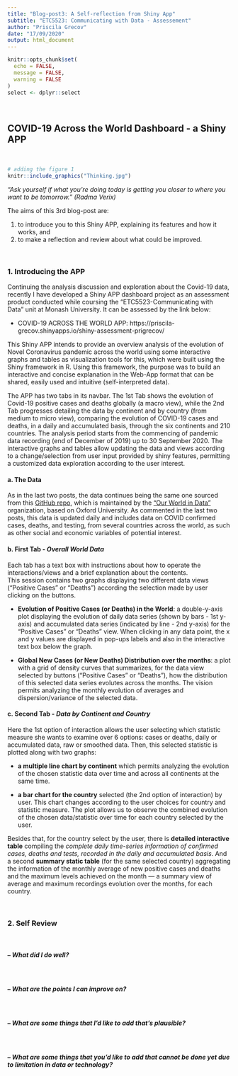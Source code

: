 ```yaml
---
title: "Blog-post3: A Self-reflection from Shiny App"
subtitle: "ETC5523: Communicating with Data - Assessement"
author: "Priscila Grecov"
date: "17/09/2020"
output: html_document
---
```


```r
knitr::opts_chunk$set(
  echo = FALSE,
  message = FALSE,
  warning = FALSE
)
select <- dplyr::select
```
<br>

## COVID-19 Across the World Dashboard - a Shiny APP

<br>

```r
# adding the figure 1
knitr::include_graphics("Thinking.jpg")
```


*"Ask yourself if what you're doing today is getting you closer to where you want to be tomorrow." (Radma Verix)* 

The aims of this 3rd blog-post are:  

  1. to introduce you to this Shiny APP, explaining its features and how it works, and 
  2. to make a reflection and review about what could be improved.

<br> 

### 1. Introducing the APP

Continuing the analysis discussion and exploration about the Covid-19 data, recently I have developed a Shiny APP dashboard project as an assessment product conducted while coursing the "ETC5523-Communicating with Data" unit at Monash University. It can be assessed by the link below: 

* COVID-19 ACROSS THE WORLD APP: https://priscila-grecov.shinyapps.io/shiny-assessment-prigrecov/

This Shiny APP intends to provide an overview analysis of the evolution of Novel Coronavirus pandemic across the world using some interactive graphs and tables as visualization tools for this, which were built using the Shiny framework in R. Using this framework, the purpose was to build an interactive and concise explanation in the Web-App format that can be shared, easily used and intuitive (self-interpreted data).

The APP has two tabs in its navbar. The 1st Tab shows the evolution of Covid-19 positive cases and deaths globally (a macro view), while the 2nd Tab progresses detailing the data by continent and by country (from medium to micro view), comparing the evolution of COVID-19 cases and deaths, in a daily and accumulated basis, through the six continents and 210 countries. The analysis period starts from the commencing of pandemic data recording (end of December of 2019) up to 30 September 2020. The interactive graphs and tables allow updating the data and views according to a change/selection from user input provided by shiny features, permitting a customized data exploration according to the user interest.


#### a. The Data
  
As in the last two posts, the data continues being the same one sourced from this [GitHub repo](https://github.com/owid/covid-19-data/tree/master/public/data), which is maintained by the ["Our World in Data"](https://ourworldindata.org) organization, based on Oxford University. As commented in the last two posts, this data is updated daily and includes data on COVID confirmed cases, deaths, and testing, from several countries across the world, as such as other social and economic variables of potential interest. 


#### b. First Tab - *Overall World Data*
Each tab has a text box with instructions about how to operate the interactions/views and a brief explanation about the contents.  
This session contains two graphs displaying two different data views ("Positive Cases" or "Deaths") according the selection made by user clicking on the buttons.

* **Evolution of Positive Cases (or Deaths) in the World**: a double-y-axis plot displaying the evolution of daily data series (shown by bars - 1st y-axis) and accumulated data series (indicated by line - 2nd y-axis) for the "Positive Cases" or "Deaths" view. When clicking in any data point, the x and y values are displayed in pop-ups labels and also in the interactive text box below the graph.  
  
* **Global New Cases (or New Deaths) Distribution over the months**: a plot with a grid of density curves that summarizes, for the data view selected by buttons ("Positive Cases" or "Deaths"), how the distribution of this selected data series evolutes across the months. The vision permits analyzing the monthly evolution of averages and dispersion/variance of the selected data.


#### c. Second Tab - *Data by Continent and Country*
Here the 1st option of interaction allows the user selecting which statistic measure she wants to examine over 6 options: cases or deaths, daily or accumulated data, raw or smoothed data. Then, this selected statistic is plotted along with two graphs: 

* **a multiple line chart by continent** which permits analyzing the evolution of the chosen statistic data over time and across all continents at the same time.

* **a bar chart for the country** selected (the 2nd option of interaction) by user. This chart changes according to the user choices for country and statistic measure. The plot allows us to observe the combined evolution of the chosen data/statistic over time for each country selected by the user.

Besides that, for the country select by the user, there is **detailed interactive table** compiling the *complete daily time-series information of confirmed cases, deaths and tests, recorded in the daily and accumulated basis*. And a second **summary static table** (for the same selected country) aggregating the information of the monthly average of new positive cases and deaths and the maximum levels achieved on the month — a summary view of average and maximum recordings evolution over the months, for each country.

<br> 

### 2. Self Review
<br> 

##### *– What did I do well?*
<br> 


##### *– What are the points I can improve on?*
<br> 


##### *– What are some things that I’d like to add that’s plausible?*
<br> 


##### *– What are some things that you’d like to add that cannot be done yet due to limitation in data or technology?*



